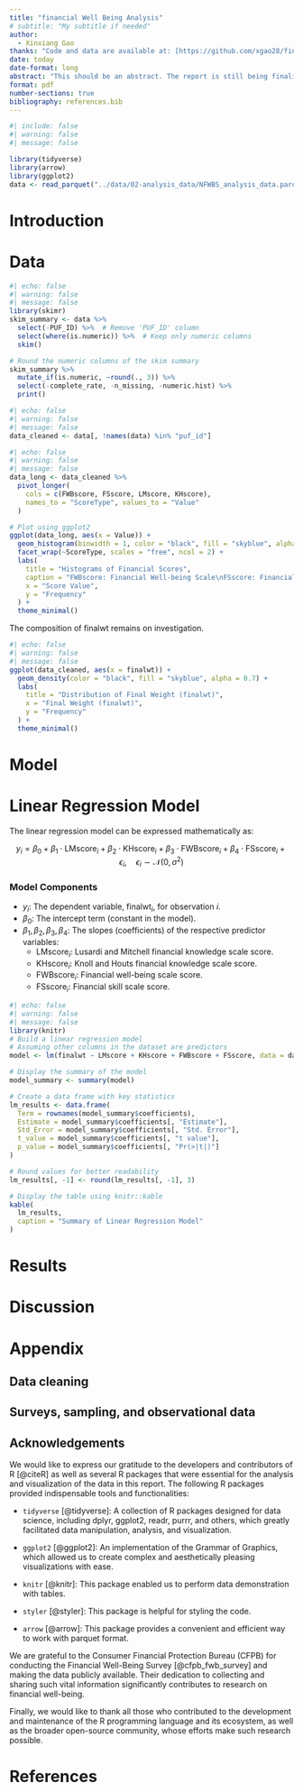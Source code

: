```yaml
---
title: "financial Well Being Analysis"
# subtitle: "My subtitle if needed"
author: 
  - Xinxiang Gao
thanks: "Code and data are available at: [https://github.com/xgao28/financial_well_being_analysis](https://github.com/xgao28/financial_well_being_analysis)."
date: today
date-format: long
abstract: "This should be an abstract. The report is still being finalized."
format: pdf
number-sections: true
bibliography: references.bib
---
```


```r
#| include: false
#| warning: false
#| message: false

library(tidyverse)
library(arrow)
library(ggplot2)
data <- read_parquet("../data/02-analysis_data/NFWBS_analysis_data.parquet")
```


# Introduction



# Data



```r
#| echo: false
#| warning: false
#| message: false
library(skimr)
skim_summary <- data %>%
  select(-PUF_ID) %>%  # Remove 'PUF_ID' column
  select(where(is.numeric)) %>%  # Keep only numeric columns
  skim()

# Round the numeric columns of the skim summary
skim_summary %>%
  mutate_if(is.numeric, ~round(., 3)) %>%
  select(-complete_rate, -n_missing, -numeric.hist) %>% 
  print()
```
```r
#| echo: false
#| warning: false
#| message: false
data_cleaned <- data[, !names(data) %in% "puf_id"]
```


```r
#| echo: false
#| warning: false
#| message: false
data_long <- data_cleaned %>%
  pivot_longer(
    cols = c(FWBscore, FSscore, LMscore, KHscore),
    names_to = "ScoreType", values_to = "Value"
  )

# Plot using ggplot2
ggplot(data_long, aes(x = Value)) +
  geom_histogram(binwidth = 1, color = "black", fill = "skyblue", alpha = 0.7) +
  facet_wrap(~ScoreType, scales = "free", ncol = 2) +
  labs(
    title = "Histograms of Financial Scores",
    caption = "FWBscore: Financial Well-being Scale\nFSscore: Financial Skill Scale\nLMscore: Lusardi and Mitchell Financial Knowledge Scale\nKHscore: Knoll and Houts Financial Knowledge Scale",
    x = "Score Value",
    y = "Frequency"
  ) +
  theme_minimal()
```

The composition of finalwt remains on investigation.

```r
#| echo: false
#| warning: false
#| message: false
ggplot(data_cleaned, aes(x = finalwt)) +
  geom_density(color = "black", fill = "skyblue", alpha = 0.7) +
  labs(
    title = "Distribution of Final Weight (finalwt)",
    x = "Final Weight (finalwt)",
    y = "Frequency"
  ) +
  theme_minimal()
```


# Model

# Linear Regression Model

The linear regression model can be expressed mathematically as:

$$y_i = \beta_0 + \beta_1 \cdot \text{LMscore}_i + \beta_2 \cdot \text{KHscore}_i + \beta_3 \cdot \text{FWBscore}_i + \beta_4 \cdot \text{FSscore}_i + \epsilon_i, \quad \epsilon_i \sim \mathcal{N}(0, \sigma^{2})$$


### Model Components
- $y_i$: The dependent variable, $\text{finalwt}_i$, for observation $i$.
- $\beta_0$: The intercept term (constant in the model).
- $\beta_1, \beta_2, \beta_3, \beta_4$: The slopes (coefficients) of the respective predictor variables:
  - $\text{LMscore}_i$: Lusardi and Mitchell financial knowledge scale score.
  - $\text{KHscore}_i$: Knoll and Houts financial knowledge scale score.
  - $\text{FWBscore}_i$: Financial well-being scale score.
  - $\text{FSscore}_i$: Financial skill scale score.





```r
#| echo: false
#| warning: false
#| message: false
library(knitr)
# Build a linear regression model
# Assuming other columns in the dataset are predictors
model <- lm(finalwt ~ LMscore + KHscore + FWBscore + FSscore, data = data_cleaned)

# Display the summary of the model
model_summary <- summary(model)

# Create a data frame with key statistics
lm_results <- data.frame(
  Term = rownames(model_summary$coefficients),
  Estimate = model_summary$coefficients[, "Estimate"],
  Std_Error = model_summary$coefficients[, "Std. Error"],
  t_value = model_summary$coefficients[, "t value"],
  p_value = model_summary$coefficients[, "Pr(>|t|)"]
)

# Round values for better readability
lm_results[, -1] <- round(lm_results[, -1], 3)

# Display the table using knitr::kable
kable(
  lm_results,
  caption = "Summary of Linear Regression Model"
)
```


# Results

# Discussion

# Appendix

## Data cleaning

## Surveys, sampling, and observational data

## Acknowledgements

We would like to express our gratitude to the developers and contributors of R [@citeR] as well as several R packages that were essential for the analysis and visualization of the data in this report. The following R packages provided indispensable tools and functionalities:

- `tidyverse` [@tidyverse]: A collection of R packages designed for data science, including dplyr, ggplot2, readr, purrr, and others, which greatly facilitated data manipulation, analysis, and visualization.

- `ggplot2` [@ggplot2]: An implementation of the Grammar of Graphics, which allowed us to create complex and aesthetically pleasing visualizations with ease.

- `knitr` [@knitr]: This package enabled us to perform data demonstration with tables.

- `styler` [@styler]: This package is helpful for styling the code.

- `arrow` [@arrow]: This package provides a convenient and efficient way to work with parquet format.

We are grateful to the Consumer Financial Protection Bureau (CFPB) for conducting the Financial Well-Being Survey [@cfpb_fwb_survey] and making the data publicly available. Their dedication to collecting and sharing such vital information significantly contributes to research on financial well-being.

Finally, we would like to thank all those who contributed to the development and maintenance of the R programming language and its ecosystem, as well as the broader open-source community, whose efforts make such research possible.

# References



